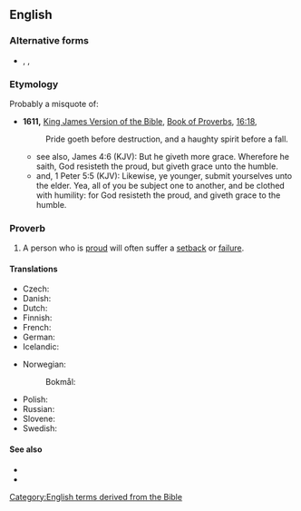 ==English==

===Alternative forms===
* {{l|en|pride goes before a fall}}, {{l|en|pride goeth before a fall}}, {{l|en|pride wenteth before a fall}}

===Etymology===
Probably a misquote of:
* '''1611,''' [[w:King James Version of the Bible|King James Version of the Bible]], [[w:Book of Proverbs|Book of Proverbs]], [[s:Bible (King James)/Proverbs#Chapter 16|16:18]],
*: Pride goeth before destruction, and a haughty spirit before a fall.
** see also, James 4:6 (KJV): But he giveth more grace. Wherefore he saith, God resisteth the proud, but giveth grace unto the humble.
** and,  1 Peter 5:5 (KJV): Likewise, ye younger, submit yourselves unto the elder. Yea, all of you be subject one to another, and be clothed with humility: for God resisteth the proud, and giveth grace to the humble.

===Proverb===
{{head|en|proverb}}

# A person who is [[proud]] will often suffer a [[setback]] or [[failure]].

====Translations====
{{trans-top|Translations}}
* Czech: {{t|cs|pýcha předchází pád}}
* Danish: {{t|da|hovmod står for fald}}
* Dutch: {{t|nl|hoogmoed komt voor de val}}
* Finnish: {{t|fi|ylpeys käy lankeemuksen edellä}}
* French: {{t+|fr|qui fait le malin tombe dans le ravin}}
* German: {{t+|de|Hochmut kommt vor dem Fall}}
* Icelandic: {{qualifier|haughtiness is closest to failure}} {{t|is|dramb er falli næst}}
{{trans-mid}}
* Norwegian:
*: Bokmål: {{t+|nb|hovmod står for fall}}
* Polish: {{t|pl|pycha poprzedza upadek}}
* Russian: {{t|ru|горды́ня до добра́ не доведёт}}
* Slovene: {{t|sl|kdor visoko leta, nizko pade}}
* Swedish: {{t|sv|högmod går före fall}}
{{trans-bottom}}

====See also====
* {{l|en|hamartia}}
* {{l|en|hubris}}

[[Category:English terms derived from the Bible]]